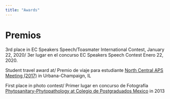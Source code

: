 ```yaml
---
title: "Awards"
---
```

  
# Premios
 
3rd place in EC Speakers Speech/Toasmater International Contest, January 22, 2020/ 3er lugar en el concurso EC Speakers Speech Contest Enero 22, 2020.

Student travel award at/ Premio de viaje para estudiante [North Central APS Meeting (2017)](https://www.apsnet.org/members/divisions/nc/Pages/TravelAwards.aspx) in Urbana-Champaign, IL  

First place in photo contest/ Primer lugar en concurso de Fotografía [Phytosanitary-Phytopathology at Colegio de Postgraduados Mexico ](https://www.colpos.mx/wb/index.php/campus-montecillo/posgrados/fitosanidad) in 2013



